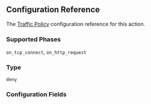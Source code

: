 
## Configuration Reference

The [Traffic Policy](/traffic-policy/) configuration
reference for this action.

### Supported Phases

`on_tcp_connect`, `on_http_request`

### Type

`deny`

### Configuration Fields

<Tabs>
	<Tab title="on_http_request">
		<HTTP />
	</Tab>
	<Tab title="on_tcp_connect">
		<TCP />
	</Tab>
</Tabs>
